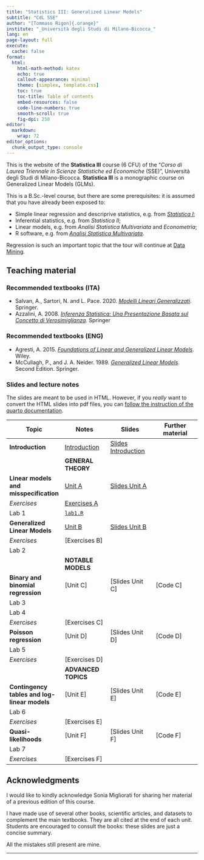 ```yaml
---
title: "Statistics III: Generalized Linear Models"
subtitle: "CdL SSE"
author: "[Tommaso Rigon]{.orange}"
institute: "_Università degli Studi di Milano-Bicocca_"
lang: en
page-layout: full
execute:
  cache: false
format:
  html:
    html-math-method: katex
    echo: true
    callout-appearance: minimal
    theme: [simplex, template.css]
    toc: true
    toc-title: Table of contents
    embed-resources: false
    code-line-numbers: true
    smooth-scroll: true
    fig-dpi: 250
editor: 
  markdown: 
    wrap: 72
editor_options: 
  chunk_output_type: console
---
```


This is the website of the **Statistica III** course (6 CFU) of the "*Corso di Laurea Triennale in Scienze Statistiche ed Economiche* (SSE)", Università degli Studi di Milano-Bicocca. **Statistica III** is a monographic course on [Generalized Linear Models]{.blue} (GLMs).

This is a [B.Sc.-level]{.orange} course, but there are some prerequisites: it is assumed that you have already been exposed to:

  - [Simple linear regression and descriprive statistics]{.blue}, e.g. from [_Statistica I_](https://tommasorigon.github.io/StatI/);
  - [Inferential statistics]{.orange}, e.g. from _Statistica II_;
  - [Linear models]{.grey}, e.g. from _Analisi Statistica Multivariata_ and _Econometria_;
  - [R software]{.grey}, e.g. from [_Analisi Statistica Multivariata_](https://tommasorigon.github.io/introR/).

Regression is such an important topic that the [tour]{.orange} will [continue]{.orange} at  [Data Mining](https://tommasorigon.github.io/datamining/).


## Teaching material

### Recommended textbooks (ITA)

- Salvan, A., Sartori, N. and L. Pace. 2020. [*Modelli Lineari Generalizzati*](https://doi.org/10.1007/978-88-470-3995-7_10). Springer.
- Azzalini, A. 2008. [*Inferenza Statistica: Una Presentazione Basata sul Concetto di Verosimiglianza*](https://link.springer.com/book/9788847001305). Springer

    
### Recommended textbooks (ENG)

- Agresti, A. 2015. [*Foundations of Linear and Generalized Linear Models*](https://www.wiley.com/en-us/Foundations+of+Linear+and+Generalized+Linear+Models-p-9781118730034). Wiley.
- McCullagh, P., and J. A. Nelder. 1989. [*Generalized Linear Models*](https://www.taylorfrancis.com/books/mono/10.1201/9780203753736/generalized-linear-models-mccullagh). Second Edition. Springer.

### Slides and lecture notes

The slides are meant to be used in HTML. However, if you *really* want
to convert the HTML slides into pdf files, you can [follow the
instruction of the quarto
documentation](https://quarto.org/docs/presentations/revealjs/presenting.html#print-to-pdf).

| Topic | Notes | Slides | Further material |
|-------------------|------------------|------------------|------------------|
| **Introduction** | [Introduction](slides/un_intro.html) | [Slides Introduction](slides/un_intro_slides.html) |  |
| | **GENERAL THEORY** | | |
| **Linear models and misspecification** | [Unit A](slides/un_A.html) | [Slides Unit A](slides/un_A_slides.html) |  |
| *Exercises* | [Exercises A](exe/exe_A.html) |  |  |
| Lab 1 |  [`lab1.R`](code/lab1.R) | | |
| **Generalized Linear Models** | [Unit B](slides/un_B.html) | [Slides Unit B](slides/un_B_slides.html)|  |
| *Exercises* | [Exercises B] |  |  |
| Lab 2 | | | |
| | **NOTABLE MODELS** | | |
| **Binary and binomial regression** | [Unit C] | [Slides Unit C] | [Code C] |
| Lab 3 | | | |
| Lab 4 | | | |
| *Exercises* | [Exercises C] |  |  |
| **Poisson regression** | [Unit D] | [Slides Unit D] | [Code D] |
| Lab 5 | | | |
| *Exercises* | [Exercises D] |  |  |
| | **ADVANCED TOPICS** | | |
| **Contingency tables and log-linear models** | [Unit E] | [Slides Unit E] | [Code E] |
| Lab 6 | | | |
| *Exercises* | [Exercises E] |  |  |
| **Quasi-likelihoods** | [Unit F] | [Slides Unit F] | [Code F] |
| Lab 7 | | | |
| *Exercises* | [Exercises F] |  |  |

<!-- ## Exam -->

<!-- #### Mock exam -->

<!-- An example of written examination is provided at [this link](exe/exe_exam.html).  -->

<!-- ## Prerequisites -->

<!-- Knowledge of the topics (i) linear algebra, (ii) linear models is highly recommended. -->

<!-- Knowledge of topics covered in the courses Probability and Statistics M -->

<!-- and Advanced Statistics M is also highly recommended. -->

## Acknowledgments

I would like to kindly acknowledge Sonia Migliorati for sharing her material of a previous edition of this course. 

I have made use of several other books, scientific articles, and
datasets to complement the main textbooks. They are all cited at the end
of each unit. Students are encouraged to consult the books: these slides
are just a concise summary.

All the mistakes still present are mine.

------------------------------------------------------------------------
